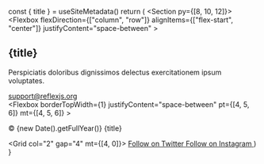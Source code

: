 <!-- examples/footer-03 -->

  const { title } = useSiteMetadata()
  return (
    <Section py={[8, 10, 12]}>
      <Container>
        <Flexbox
          flexDirection={["column", "row"]}
          alignItems={["flex-start", "center"]}
          justifyContent="space-between"
        >
          <Div maxW="300px">
            <H2 m="0" fontSize="xl|2xl|3xl">
              {title}
            </H2>
            <P fontSize="md">
              Perspiciatis doloribus dignissimos delectus exercitationem ipsum
              voluptates.
            </P>
            <A href="#" fontSize="md" color="text" lineHeight="none">
              <Icon name="mail" size="5" mr="2" />
              support@reflexjs.org
            </A>
          </Div>
          <NavMenu
            name="footer-example"
            dropdown={false}
            my="6|0"
            gap="4|10|18"
          />
        </Flexbox>
        <Flexbox
          borderTopWidth={1}
          justifyContent="space-between"
          pt={[4, 5, 6]}
          mt={[4, 5, 6]}
        >
          <P fontSize="sm" my="0">
            © {new Date().getFullYear()} {title}
          </P>
          <Grid col="2" gap="4" mt={[4, 0]}>
            <A href="#" color="text">
              <Icon name="twitter" size={5} />
              <VisuallyHidden>Follow on Twitter</VisuallyHidden>
            </A>
            <A href="#" color="text">
              <Icon name="instagram" size={5} />
              <VisuallyHidden>Follow on Instagram</VisuallyHidden>
            </A>
          </Grid>
        </Flexbox>
      </Container>
    </Section>
  )
}
